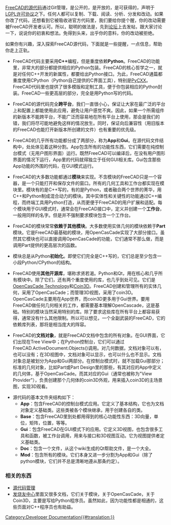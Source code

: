 <languages/>
<div class="mw-translate-fuzzy">
[https://github.com/FreeCAD/FreeCAD FreeCAD的源代码]通过Git管理，是公开的，是开放的，是可获得的，声明于[https://en.wikipedia.org/wiki/GNU_Lesser_General_Public_License LGPL许可协议]之下。任何人都可以复制、下载、阅读、分析、分发和改动。如果你改了代码，还想看到它被吸收进官方代码里，我们要给你提个醒，你的改动需要被FreeCAD开发者认可。所以，聪明的做法是，先到[http://forum.freecadweb.org 论坛]上去发帖，跟大家讨论一下，说说你的初衷和想法。免得到头来，出乎你的意料，你的改动被拒绝。
</div>

如果你有兴趣，深入探索FreeCAD源代码，下面就是一些提醒，一点信息，帮助你走上正轨。

* FreeCAD代码主要采用'''C++'''编程，但是重度依赖'''Python'''。FreeCAD的功能里，非常大的部分都提供相应的Python包装。FreeCAD的核心哲学之一，就是对任何C++开发的新属性，都要给出Python接口。为此，FreeCAD通篇都重度使用CPython（Python自己提供的C界面工具），特别是[http://cxx.sourceforge.net/ PyCXX]。FreeCAD代码里也提供了很多模版和定制工具，便于你包装相应的Python封装。FreeCAD一些更高层的部分，完全是用Python写的代码。

<div class="mw-translate-fuzzy">
* FreeCAD的源代码完全'''跨平台'''，我们一直很小心，保证让大家在最广泛的平台上和配置上都能使用此应用，避免让用户感觉不爽。因此，如果一个所需组件的新版本不能跨平台，不能广泛而容易地在所有平台上使用，那会是我们的错，我们将尽可能地避免这样的情况放生。同时，保证向后兼容性（用旧版本的FreeCAD也能打开新版本所创建的文件）也有重要的优先级。
</div>

* FreeCAD的几乎所有功能都分成了两部分，称为'''App'''和'''Gui'''。在源代码文件结构中，处处体见着这种分割。App包含所有的功能性东西，它们需要在纯控制台模式（无用户图形界面）运行。既然FreeCAD可以编译后，在没有用户图形界面的情况下运行，App里的代码就得独立于任何GUI相关库。Gui包含那些App功能的外围的代码，在GUI模式运行。

<div class="mw-translate-fuzzy">
* FreeCAD的大多数功能都通过'''模块'''来实现。不含模块的FreeCAD只是一个容器，是一个只能打开和保存文件的窗口。所有的几何工具和工作台都实现在模块里。模块有的是C++写的，有的是Python，或者融合两个世界的菁华，用C++和Python制成混合动力的模块。其中实体性和关键性的功能通过C++编程，而终端工具用Python打造，从而更便于FreeCAD的用户扩展和适配。每个模块用于GUI模式时，通常会在FreeCAD接口中，定义并创建一个'''工作台'''，一般用同样的名字。但是并不强制要求模块包含一个工作台。
</div>

<div class="mw-translate-fuzzy">
* FreeCAD的模块常常'''依赖于其他模块'''。大多数使用实体几何的模块依赖于'''Part'''模块。它是FreeCAD最基础的模块，用OpenCasCade实现了大部分接口。虽然其它模块也可以直接调用OpenCasCade的功能，它们通常不那么做，而是调用Part提供的更高层次的函数。
</div>

* 模块总是从Python'''初始化'''。即使它们完全是C++写的，它们总是至少包含一小段Python/CPython的结构。

<div class="mw-translate-fuzzy">
* FreeCAD使用'''其他开源库'''，堪称求贤若渴。Python和Qt，用在核心和几乎所有模块中。除了它们，还有两个重度使用的库，也几乎到处可见。它们是[https://en.wikipedia.org/wiki/Open_Cascade_Technology OpenCasCade Technology]和[http://www.coin3d.org/ Coin3D]。FreeCAD创建和管理所有的实体几何，采用了OpenCasCade；而管理3D视图，采用了coin3D。OpenCasCade主要用在App世界，而coin3D更多用于Gui世界。要用FreeCAD做任何几何相关的工作，都需要基本理解OpenCascade，这是基础。特别的模块当然采用特别的库。除了要求这些库在所有平台上都容易获得，通常没有什么其他限制。所以可以想见，一个全副武装的FreeCAD，它的依赖库列表，那将是相当庞大的阵容。
</div>

<div class="mw-translate-fuzzy">
* FreeCAD的'''文档对象'''，就是FreeCAD文档中包含的所有对象。在GUI界面，它们出现在Tree View中；在Python控制台，它们可以通过FreeCAD.ActiveDocument.Objects()调用。对几何数据，文档对象可以有，也可以没有；在3D视图中，文档对象可以显示，也可以什么也不显示。文档对象总是被划分为App和Gui两部分。在控制台模式时，就不加载Gui那部分；标准的几何对象，比如Part或Part Design里的那些，有其对应的App中定义的几何体，基于OpenCasCade。而其对应的Gui（通常也被称为"View Provider"），负责创建那个几何体的coin3D外观，用来插入coin3D的主场景图，实现3D观看。
</div>

* 源代码的基本文件夹结构如下：
** '''App'''：包含FreeCAD的控制台模式应用。它定义了基本结构，它也为文档对象定义基础类。这些类被各个模块继承，用于创建各自的类。
** '''Base'''：包含FreeCAD里到处都用得到的核心功能性东西：3D向量，单位，矩阵，位置，等等。
** '''Gui'''：包含FreeCAD在GUI模式下的应用。它定义3D视图，也包含很多工具和函数，被工作台调用，用来与接口和3D视图互动。它为视图提供者定义基础类。
** '''Doc'''：包含一个文件，从这个wiki生成的Qt帮助文件，是一个大全。
** '''Mod'''：包含所有的模块。它们本身又进一步分割为App和Gui（除了python模块，它们并不总是清晰地遵从那条约定）。

<div class="mw-translate-fuzzy">
=== 相关的东西 ===
* [[Source_code_management/zh-cn|源代码管理]]
* [[Power users hub/zh-cn|发烧友中心]]里面又很多文档，它们关于模块，关于OpenCasCade，关于Coin3D，主要是写给Python程序员。虽然如此，因为功能性都是相通的，这些页面对C++程序员也有助益。
</div>

[[Category:Developer Documentation{{#translation:}}]]